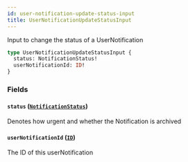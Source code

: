```yaml
---
id: user-notification-update-status-input
title: UserNotificationUpdateStatusInput
---
```



Input to change the status of a UserNotification


```graphql
type UserNotificationUpdateStatusInput {
  status: NotificationStatus!
  userNotificationId: ID!
}
```


### Fields

#### `status` ([`NotificationStatus`](/developers/shared-apis/adminidentity-api/graphql/reference/enums/notification-status))

Denotes how urgent and whether the Notification is archived


#### `userNotificationId` ([`ID`](/developers/shared-apis/adminidentity-api/graphql/reference/scalars/id))

The ID of this userNotification




